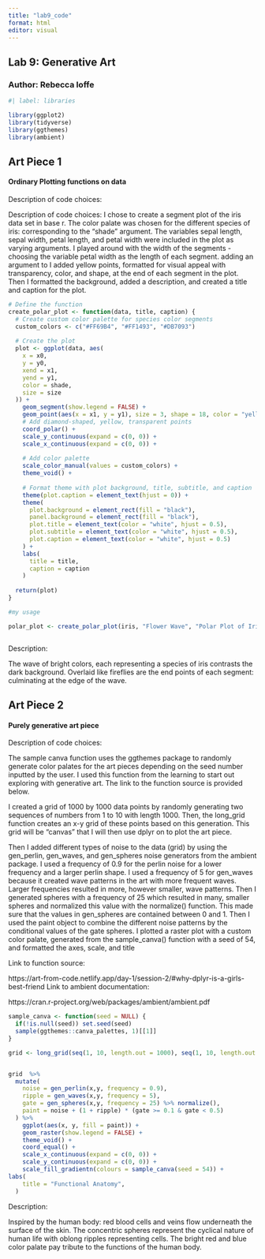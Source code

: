 ```yaml
---
title: "lab9_code"
format: html
editor: visual
---
```


## Lab 9: Generative Art

### Author: Rebecca Ioffe

```r

#| label: libraries

library(ggplot2)
library(tidyverse)
library(ggthemes)
library(ambient)
```

## Art Piece 1

#### Ordinary Plotting functions on data

Description of code choices:

Description of code choices: I chose to create a segment plot of the iris data set in base r. The color palate was chosen for the different species of iris: corresponding to the "shade" argument. The variables sepal length, sepal width, petal length, and petal width were included in the plot as varying arguments. I played around with the width of the segments - choosing the variable petal width as the length of each segment. adding an argument to I added yellow points, formatted for visual appeal with transparency, color, and shape, at the end of each segment in the plot. Then I formatted the background, added a description, and created a title and caption for the plot. 

```r


# Define the function
create_polar_plot <- function(data, title, caption) {
  # Create custom color palette for species color segments
  custom_colors <- c("#FF69B4", "#FF1493", "#DB7093")
  
  # Create the plot
  plot <- ggplot(data, aes(
    x = x0,
    y = y0,
    xend = x1,
    yend = y1,
    color = shade,
    size = size
  )) +
    geom_segment(show.legend = FALSE) +
    geom_point(aes(x = x1, y = y1), size = 3, shape = 18, color = "yellow", alpha = 0.7) +  
    # Add diamond-shaped, yellow, transparent points
    coord_polar() +
    scale_y_continuous(expand = c(0, 0)) +
    scale_x_continuous(expand = c(0, 0)) + 
    
    # Add color palette
    scale_color_manual(values = custom_colors) + 
    theme_void() + 
    
    # Format theme with plot background, title, subtitle, and caption
    theme(plot.caption = element_text(hjust = 0)) +
    theme(
      plot.background = element_rect(fill = "black"),
      panel.background = element_rect(fill = "black"),
      plot.title = element_text(color = "white", hjust = 0.5),
      plot.subtitle = element_text(color = "white", hjust = 0.5),
      plot.caption = element_text(color = "white", hjust = 0.5)
    ) +
    labs(
      title = title,
      caption = caption
    )
  
  return(plot)
}

#my usage 

polar_plot <- create_polar_plot(iris, "Flower Wave", "Polar Plot of Iris Datset with Segments")



```

Description:

The wave of bright colors, each representing a species of iris contrasts the dark background. Overlaid like fireflies are the end points of each segment: culminating at the edge of the wave. 


## Art Piece 2

#### Purely generative art piece

Description of code choices: 

The sample canva function uses the ggthemes package to randomly generate color palates for the art pieces depending on the seed number inputted by the user. I used this function from the learning to start out exploring with generative art. The link to the function source is provided below. 

I created a grid of 1000 by 1000 data points by randomly generating two sequences of numbers from 1 to 10 with length 1000. Then, the long_grid function creates an x-y grid of these points based on this generation. This grid will be "canvas" that I will then use dplyr on to plot the art piece. 

Then I added different types of noise to the data (grid) by using the gen_perlin, gen_waves, and gen_spheres noise generators from the ambient package. I used a frequency of 0.9 for the perlin noise for a lower frequency and a larger perlin shape. I used a frequency of 5 for gen_waves because it created wave patterns in the art with more frequent waves. Larger frequencies resulted in more, however smaller, wave patterns. Then I generated spheres with a frequency of 25 which resulted in many, smaller spheres and normalized this value with the normalize() function. This made sure that the values in gen_spheres are contained between 0 and 1. Then I used the paint object to combine the different noise patterns by the conditional values of the gate spheres. I plotted a raster plot with a custom color palate, generated from the sample_canva() function with a seed of 54, and formatted the axes, scale, and title

Link to function source: 

https://art-from-code.netlify.app/day-1/session-2/#why-dplyr-is-a-girls-best-friend
Link to ambient documentation: 

https://cran.r-project.org/web/packages/ambient/ambient.pdf

```r

sample_canva <- function(seed = NULL) {
  if(!is.null(seed)) set.seed(seed)
  sample(ggthemes::canva_palettes, 1)[[1]]
}
```


```r
grid <- long_grid(seq(1, 10, length.out = 1000), seq(1, 10, length.out = 1000))


grid  %>%
  mutate(
    noise = gen_perlin(x,y, frequency = 0.9), 
    ripple = gen_waves(x,y, frequency = 5), 
    gate = gen_spheres(x,y, frequency = 25) %>% normalize(), 
    paint = noise + (1 + ripple) * (gate >= 0.1 & gate < 0.5)
  ) %>%
    ggplot(aes(x, y, fill = paint)) + 
    geom_raster(show.legend = FALSE) +
    theme_void() +
    coord_equal() +
    scale_x_continuous(expand = c(0, 0)) +
    scale_y_continuous(expand = c(0, 0)) +
    scale_fill_gradientn(colours = sample_canva(seed = 54)) +
labs(
    title = "Functional Anatomy",
  )


```

Description: 

Inspired by the human body: red blood cells and veins flow underneath the surface of the skin. The concentric spheres represent the cyclical nature of human life with oblong ripples representing cells. The bright red and blue color palate pay tribute to the functions of the human body. 



